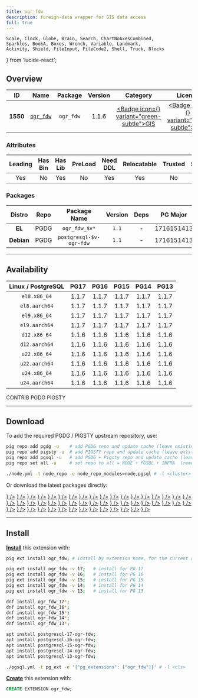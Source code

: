 ```yaml
---
title: ogr_fdw
description: foreign-data wrapper for GIS data access
full: true
---
```


    Scale, Clock, Globe, Brain, Search, ChartNoAxesCombined,
    Sparkles, BookA, Boxes, Wrench, Variable, Landmark,
    Activity, Shield, FileInput, FileCode2, Shell, Truck, Blocks
} from 'lucide-react';

## Overview

| <TooltipIconButton tooltip="Extension unique identifier" side="top">ID</TooltipIconButton> | <TooltipIconButton tooltip="Extension name" side="top">Name</TooltipIconButton> | <TooltipIconButton tooltip="Package name for installation" side="top">Package</TooltipIconButton> | <TooltipIconButton tooltip="Latest available extension version" side="top">Version</TooltipIconButton> | <TooltipIconButton tooltip="Extension category" side="top">Category</TooltipIconButton> | <TooltipIconButton tooltip="Open source license" side="top">License</TooltipIconButton> | <TooltipIconButton tooltip="Programming language" side="top">Lang</TooltipIconButton> |
|:--------:|:--------:|:----------:|:--------------:|:---------------------------------------:|:------------------------------------------------------:|:----:|
| **1550** | [`ogr_fdw`](https://github.com/pramsey/pgsql-ogr-fdw) | `ogr_fdw` | 1.1.6 | <a href="/ext/gis" className="no-underline"><Badge icon={<Globe />} variant="green-subtle">GIS</Badge></a> | <a href="/ext/list/license#mit" className="no-underline"><Badge icon={<Scale />} variant="blue-subtle">MIT</Badge></a> | <a href="/ext/list/lang#c"><Badge icon={<FileCode2 />} variant="blue-subtle">C</Badge></a> |

### Attributes

| <TooltipIconButton tooltip="The Primary Leading extension in the Package" side="top">Leading</TooltipIconButton> | <TooltipIconButton tooltip="Contains binary utils" side="top">Has Bin</TooltipIconButton> | <TooltipIconButton tooltip="Contains .so shared library files" side="top">Has Lib</TooltipIconButton> | <TooltipIconButton tooltip="Requires preloading via shared_preload_libraries" side="top">PreLoad</TooltipIconButton> | <TooltipIconButton tooltip="Requires CREATE EXTENSION DDL command" side="top">Need DDL</TooltipIconButton> | <TooltipIconButton tooltip="Can be installed in any schema" side="top">Relocatable</TooltipIconButton> | <TooltipIconButton tooltip="Can be created by non-superuser" side="top">Trusted</TooltipIconButton> | <TooltipIconButton tooltip="Schemas used by this extension" side="top">Schemas</TooltipIconButton> |
|:-------:|:-------:|:-------:|:-------:|:--------:|:-----------:|:-------:|:-------:|
| Yes | No | Yes | No | Yes | Yes | No | - |

### Packages

| <TooltipIconButton tooltip="Linux distribution family, EL or Debian" side="top">Distro</TooltipIconButton> | <TooltipIconButton tooltip="Package repository" side="top">Repo</TooltipIconButton> | <TooltipIconButton tooltip="The RPM/DEB Package Name Pattern (replace $v with real pg major)" side="top">Package Name</TooltipIconButton> | <TooltipIconButton tooltip="Latest package version" side="top">Version</TooltipIconButton> | <TooltipIconButton tooltip="RPM/DEB Package dependencies" side="top">Deps</TooltipIconButton> | <TooltipIconButton tooltip="Available in these PostgreSQL Major Versions" side="top">PG Major</TooltipIconButton> |
|:----------:|:--------:|:------------------------:|:-----------:|:------------:|:------------------:|
|   **EL**   | <Badge variant="blue-subtle"><span className="font-bold">PGDG</span></Badge> | `ogr_fdw_$v*` | `1.1` | - | <Badge variant="green-subtle">17</Badge><Badge variant="green-subtle">16</Badge><Badge variant="green-subtle">15</Badge><Badge variant="green-subtle">14</Badge><Badge variant="green-subtle">13</Badge> |
| **Debian** | <Badge variant="blue-subtle"><span className="font-bold">PGDG</span></Badge> | `postgresql-$v-ogr-fdw` | `1.1` | - | <Badge variant="green-subtle">17</Badge><Badge variant="green-subtle">16</Badge><Badge variant="green-subtle">15</Badge><Badge variant="green-subtle">14</Badge><Badge variant="green-subtle">13</Badge> |



------

## Availability

| <TooltipIconButton tooltip="Linux Distro Arch / PostgreSQL Major Version" side="top">Linux / PostgreSQL </TooltipIconButton> | **PG17** | **PG16** | **PG15** | **PG14** | **PG13** |
|:-----:|:-----:|:-----:|:-----:|:-----:|:-----:|
| `el8.x86_64` | <Badge variant="blue-subtle">1.1.7</Badge> | <Badge variant="blue-subtle">1.1.7</Badge> | <Badge variant="blue-subtle">1.1.7</Badge> | <Badge variant="blue-subtle">1.1.7</Badge> | <Badge variant="blue-subtle">1.1.7</Badge> |
| `el8.aarch64` | <Badge variant="blue-subtle">1.1.7</Badge> | <Badge variant="blue-subtle">1.1.7</Badge> | <Badge variant="blue-subtle">1.1.7</Badge> | <Badge variant="blue-subtle">1.1.7</Badge> | <Badge variant="blue-subtle">1.1.7</Badge> |
| `el9.x86_64` | <Badge variant="blue-subtle">1.1.7</Badge> | <Badge variant="blue-subtle">1.1.7</Badge> | <Badge variant="blue-subtle">1.1.7</Badge> | <Badge variant="blue-subtle">1.1.7</Badge> | <Badge variant="blue-subtle">1.1.7</Badge> |
| `el9.aarch64` | <Badge variant="blue-subtle">1.1.7</Badge> | <Badge variant="blue-subtle">1.1.7</Badge> | <Badge variant="blue-subtle">1.1.7</Badge> | <Badge variant="blue-subtle">1.1.7</Badge> | <Badge variant="blue-subtle">1.1.7</Badge> |
| `d12.x86_64` | <Badge variant="blue-subtle">1.1.6</Badge> | <Badge variant="blue-subtle">1.1.6</Badge> | <Badge variant="blue-subtle">1.1.6</Badge> | <Badge variant="blue-subtle">1.1.6</Badge> | <Badge variant="blue-subtle">1.1.6</Badge> |
| `d12.aarch64` | <Badge variant="blue-subtle">1.1.6</Badge> | <Badge variant="blue-subtle">1.1.6</Badge> | <Badge variant="blue-subtle">1.1.6</Badge> | <Badge variant="blue-subtle">1.1.6</Badge> | <Badge variant="blue-subtle">1.1.6</Badge> |
| `u22.x86_64` | <Badge variant="blue-subtle">1.1.6</Badge> | <Badge variant="blue-subtle">1.1.6</Badge> | <Badge variant="blue-subtle">1.1.6</Badge> | <Badge variant="blue-subtle">1.1.6</Badge> | <Badge variant="blue-subtle">1.1.6</Badge> |
| `u22.aarch64` | <Badge variant="blue-subtle">1.1.6</Badge> | <Badge variant="blue-subtle">1.1.6</Badge> | <Badge variant="blue-subtle">1.1.6</Badge> | <Badge variant="blue-subtle">1.1.6</Badge> | <Badge variant="blue-subtle">1.1.6</Badge> |
| `u24.x86_64` | <Badge variant="blue-subtle">1.1.6</Badge> | <Badge variant="blue-subtle">1.1.6</Badge> | <Badge variant="blue-subtle">1.1.6</Badge> | <Badge variant="blue-subtle">1.1.6</Badge> | <Badge variant="blue-subtle">1.1.6</Badge> |
| `u24.aarch64` | <Badge variant="blue-subtle">1.1.6</Badge> | <Badge variant="blue-subtle">1.1.6</Badge> | <Badge variant="blue-subtle">1.1.6</Badge> | <Badge variant="blue-subtle">1.1.6</Badge> | <Badge variant="blue-subtle">1.1.6</Badge> |

<Badge variant="green-subtle"><span className="font-black">CONTRIB</span></Badge> <Badge variant="blue-subtle"><span className="font-black">PGDG</span></Badge> <Badge variant="amber-subtle"><span className="font-black">PIGSTY</span></Badge>

------

## Download

To add the required PGDG / PIGSTY upstream repository, use:

```bash tab="pig"
pig repo add pgdg -u    # add PGDG repo and update cache (leave existing repos)
pig repo add pigsty -u  # add PIGSTY repo and update cache (leave existing repos)
pig repo add pgsql -u   # add PGDG + Pigsty repo and update cache (leave existing repos)
pig repo set all -u     # set repo to all = NODE + PGSQL + INFRA  (remove existing repos)
```
```bash tab="pigsty"
./node.yml -t node_repo -e node_repo_modules=node,pgsql # -l <cluster>
```

Or download the latest packages directly:

<Files>
    <Folder name="el8.x86_64">
        <a href="https://download.postgresql.org/pub/repos/yum/17/redhat/rhel-8-x86_64/ogr_fdw_17-1.1.7-1PGDG.rhel8.x86_64.rpm"><File name="ogr_fdw_17-1.1.7-1PGDG.rhel8.x86_64.rpm" icon={<Package className="text-emerald-500" />} /></a>
        <a href="https://download.postgresql.org/pub/repos/yum/16/redhat/rhel-8-x86_64/ogr_fdw_16-1.1.7-1PGDG.rhel8.x86_64.rpm"><File name="ogr_fdw_16-1.1.7-1PGDG.rhel8.x86_64.rpm" icon={<Package className="text-emerald-500" />} /></a>
        <a href="https://download.postgresql.org/pub/repos/yum/15/redhat/rhel-8-x86_64/ogr_fdw_15-1.1.7-1PGDG.rhel8.x86_64.rpm"><File name="ogr_fdw_15-1.1.7-1PGDG.rhel8.x86_64.rpm" icon={<Package className="text-emerald-500" />} /></a>
        <a href="https://download.postgresql.org/pub/repos/yum/14/redhat/rhel-8-x86_64/ogr_fdw_14-1.1.7-1PGDG.rhel8.x86_64.rpm"><File name="ogr_fdw_14-1.1.7-1PGDG.rhel8.x86_64.rpm" icon={<Package className="text-emerald-500" />} /></a>
        <a href="https://download.postgresql.org/pub/repos/yum/13/redhat/rhel-8-x86_64/ogr_fdw_13-1.1.7-1PGDG.rhel8.x86_64.rpm"><File name="ogr_fdw_13-1.1.7-1PGDG.rhel8.x86_64.rpm" icon={<Package className="text-emerald-500" />} /></a>
    </Folder>
    <Folder name="el8.aarch64">
        <a href="https://download.postgresql.org/pub/repos/yum/17/redhat/rhel-8-aarch64/ogr_fdw_17-1.1.7-1PGDG.rhel8.aarch64.rpm"><File name="ogr_fdw_17-1.1.7-1PGDG.rhel8.aarch64.rpm" icon={<Package className="text-orange-500" />} /></a>
        <a href="https://download.postgresql.org/pub/repos/yum/16/redhat/rhel-8-aarch64/ogr_fdw_16-1.1.7-1PGDG.rhel8.aarch64.rpm"><File name="ogr_fdw_16-1.1.7-1PGDG.rhel8.aarch64.rpm" icon={<Package className="text-orange-500" />} /></a>
        <a href="https://download.postgresql.org/pub/repos/yum/15/redhat/rhel-8-aarch64/ogr_fdw_15-1.1.7-1PGDG.rhel8.aarch64.rpm"><File name="ogr_fdw_15-1.1.7-1PGDG.rhel8.aarch64.rpm" icon={<Package className="text-orange-500" />} /></a>
        <a href="https://download.postgresql.org/pub/repos/yum/14/redhat/rhel-8-aarch64/ogr_fdw_14-1.1.7-1PGDG.rhel8.aarch64.rpm"><File name="ogr_fdw_14-1.1.7-1PGDG.rhel8.aarch64.rpm" icon={<Package className="text-orange-500" />} /></a>
        <a href="https://download.postgresql.org/pub/repos/yum/13/redhat/rhel-8-aarch64/ogr_fdw_13-1.1.7-1PGDG.rhel8.aarch64.rpm"><File name="ogr_fdw_13-1.1.7-1PGDG.rhel8.aarch64.rpm" icon={<Package className="text-orange-500" />} /></a>
    </Folder>
    <Folder name="el9.x86_64">
        <a href="https://download.postgresql.org/pub/repos/yum/17/redhat/rhel-9-x86_64/ogr_fdw_17-1.1.7-1PGDG.rhel9.x86_64.rpm"><File name="ogr_fdw_17-1.1.7-1PGDG.rhel9.x86_64.rpm" icon={<Package className="text-emerald-500" />} /></a>
        <a href="https://download.postgresql.org/pub/repos/yum/16/redhat/rhel-9-x86_64/ogr_fdw_16-1.1.7-1PGDG.rhel9.x86_64.rpm"><File name="ogr_fdw_16-1.1.7-1PGDG.rhel9.x86_64.rpm" icon={<Package className="text-emerald-500" />} /></a>
        <a href="https://download.postgresql.org/pub/repos/yum/15/redhat/rhel-9-x86_64/ogr_fdw_15-1.1.7-1PGDG.rhel9.x86_64.rpm"><File name="ogr_fdw_15-1.1.7-1PGDG.rhel9.x86_64.rpm" icon={<Package className="text-emerald-500" />} /></a>
        <a href="https://download.postgresql.org/pub/repos/yum/14/redhat/rhel-9-x86_64/ogr_fdw_14-1.1.7-1PGDG.rhel9.x86_64.rpm"><File name="ogr_fdw_14-1.1.7-1PGDG.rhel9.x86_64.rpm" icon={<Package className="text-emerald-500" />} /></a>
        <a href="https://download.postgresql.org/pub/repos/yum/13/redhat/rhel-9-x86_64/ogr_fdw_13-1.1.7-1PGDG.rhel9.x86_64.rpm"><File name="ogr_fdw_13-1.1.7-1PGDG.rhel9.x86_64.rpm" icon={<Package className="text-emerald-500" />} /></a>
    </Folder>
    <Folder name="el9.aarch64">
        <a href="https://download.postgresql.org/pub/repos/yum/17/redhat/rhel-9-aarch64/ogr_fdw_17-1.1.7-1PGDG.rhel9.aarch64.rpm"><File name="ogr_fdw_17-1.1.7-1PGDG.rhel9.aarch64.rpm" icon={<Package className="text-orange-500" />} /></a>
        <a href="https://download.postgresql.org/pub/repos/yum/16/redhat/rhel-9-aarch64/ogr_fdw_16-1.1.7-1PGDG.rhel9.aarch64.rpm"><File name="ogr_fdw_16-1.1.7-1PGDG.rhel9.aarch64.rpm" icon={<Package className="text-orange-500" />} /></a>
        <a href="https://download.postgresql.org/pub/repos/yum/15/redhat/rhel-9-aarch64/ogr_fdw_15-1.1.7-1PGDG.rhel9.aarch64.rpm"><File name="ogr_fdw_15-1.1.7-1PGDG.rhel9.aarch64.rpm" icon={<Package className="text-orange-500" />} /></a>
        <a href="https://download.postgresql.org/pub/repos/yum/14/redhat/rhel-9-aarch64/ogr_fdw_14-1.1.7-1PGDG.rhel9.aarch64.rpm"><File name="ogr_fdw_14-1.1.7-1PGDG.rhel9.aarch64.rpm" icon={<Package className="text-orange-500" />} /></a>
        <a href="https://download.postgresql.org/pub/repos/yum/13/redhat/rhel-9-aarch64/ogr_fdw_13-1.1.7-1PGDG.rhel9.aarch64.rpm"><File name="ogr_fdw_13-1.1.7-1PGDG.rhel9.aarch64.rpm" icon={<Package className="text-orange-500" />} /></a>
    </Folder>
    <Folder name="d12.x86_64">
        <a href="https://apt.postgresql.org/pub/repos/apt/pool/main/p/pgsql-ogr-fdw/postgresql-17-ogr-fdw_1.1.6-1.pgdg120+1_arm64.deb"><File name="postgresql-17-ogr-fdw_1.1.6-1.pgdg120+1_arm64.deb" icon={<Box className="text-emerald-500" />} /></a>
        <a href="https://apt.postgresql.org/pub/repos/apt/pool/main/p/pgsql-ogr-fdw/postgresql-16-ogr-fdw_1.1.6-1.pgdg120+1_arm64.deb"><File name="postgresql-16-ogr-fdw_1.1.6-1.pgdg120+1_arm64.deb" icon={<Box className="text-emerald-500" />} /></a>
        <a href="https://apt.postgresql.org/pub/repos/apt/pool/main/p/pgsql-ogr-fdw/postgresql-15-ogr-fdw_1.1.6-1.pgdg120+1_arm64.deb"><File name="postgresql-15-ogr-fdw_1.1.6-1.pgdg120+1_arm64.deb" icon={<Box className="text-emerald-500" />} /></a>
        <a href="https://apt.postgresql.org/pub/repos/apt/pool/main/p/pgsql-ogr-fdw/postgresql-14-ogr-fdw_1.1.6-1.pgdg120+1_arm64.deb"><File name="postgresql-14-ogr-fdw_1.1.6-1.pgdg120+1_arm64.deb" icon={<Box className="text-emerald-500" />} /></a>
        <a href="https://apt.postgresql.org/pub/repos/apt/pool/main/p/pgsql-ogr-fdw/postgresql-13-ogr-fdw_1.1.6-1.pgdg120+1_arm64.deb"><File name="postgresql-13-ogr-fdw_1.1.6-1.pgdg120+1_arm64.deb" icon={<Box className="text-emerald-500" />} /></a>
    </Folder>
    <Folder name="d12.aarch64">
        <a href="https://apt.postgresql.org/pub/repos/apt/pool/main/p/pgsql-ogr-fdw/postgresql-17-ogr-fdw_1.1.6-1.pgdg120+1_amd64.deb"><File name="postgresql-17-ogr-fdw_1.1.6-1.pgdg120+1_amd64.deb" icon={<Box className="text-orange-500" />} /></a>
        <a href="https://apt.postgresql.org/pub/repos/apt/pool/main/p/pgsql-ogr-fdw/postgresql-16-ogr-fdw_1.1.6-1.pgdg120+1_amd64.deb"><File name="postgresql-16-ogr-fdw_1.1.6-1.pgdg120+1_amd64.deb" icon={<Box className="text-orange-500" />} /></a>
        <a href="https://apt.postgresql.org/pub/repos/apt/pool/main/p/pgsql-ogr-fdw/postgresql-15-ogr-fdw_1.1.6-1.pgdg120+1_amd64.deb"><File name="postgresql-15-ogr-fdw_1.1.6-1.pgdg120+1_amd64.deb" icon={<Box className="text-orange-500" />} /></a>
        <a href="https://apt.postgresql.org/pub/repos/apt/pool/main/p/pgsql-ogr-fdw/postgresql-14-ogr-fdw_1.1.6-1.pgdg120+1_amd64.deb"><File name="postgresql-14-ogr-fdw_1.1.6-1.pgdg120+1_amd64.deb" icon={<Box className="text-orange-500" />} /></a>
        <a href="https://apt.postgresql.org/pub/repos/apt/pool/main/p/pgsql-ogr-fdw/postgresql-13-ogr-fdw_1.1.6-1.pgdg120+1_amd64.deb"><File name="postgresql-13-ogr-fdw_1.1.6-1.pgdg120+1_amd64.deb" icon={<Box className="text-orange-500" />} /></a>
    </Folder>
    <Folder name="u22.x86_64">
        <a href="https://apt.postgresql.org/pub/repos/apt/pool/main/p/pgsql-ogr-fdw/postgresql-17-ogr-fdw_1.1.6-1.pgdg22.04+1_amd64.deb"><File name="postgresql-17-ogr-fdw_1.1.6-1.pgdg22.04+1_amd64.deb" icon={<Box className="text-emerald-500" />} /></a>
        <a href="https://apt.postgresql.org/pub/repos/apt/pool/main/p/pgsql-ogr-fdw/postgresql-16-ogr-fdw_1.1.6-1.pgdg22.04+1_amd64.deb"><File name="postgresql-16-ogr-fdw_1.1.6-1.pgdg22.04+1_amd64.deb" icon={<Box className="text-emerald-500" />} /></a>
        <a href="https://apt.postgresql.org/pub/repos/apt/pool/main/p/pgsql-ogr-fdw/postgresql-15-ogr-fdw_1.1.6-1.pgdg22.04+1_amd64.deb"><File name="postgresql-15-ogr-fdw_1.1.6-1.pgdg22.04+1_amd64.deb" icon={<Box className="text-emerald-500" />} /></a>
        <a href="https://apt.postgresql.org/pub/repos/apt/pool/main/p/pgsql-ogr-fdw/postgresql-14-ogr-fdw_1.1.6-1.pgdg22.04+1_amd64.deb"><File name="postgresql-14-ogr-fdw_1.1.6-1.pgdg22.04+1_amd64.deb" icon={<Box className="text-emerald-500" />} /></a>
        <a href="https://apt.postgresql.org/pub/repos/apt/pool/main/p/pgsql-ogr-fdw/postgresql-13-ogr-fdw_1.1.6-1.pgdg22.04+1_amd64.deb"><File name="postgresql-13-ogr-fdw_1.1.6-1.pgdg22.04+1_amd64.deb" icon={<Box className="text-emerald-500" />} /></a>
    </Folder>
    <Folder name="u22.aarch64">
        <a href="https://apt.postgresql.org/pub/repos/apt/pool/main/p/pgsql-ogr-fdw/postgresql-17-ogr-fdw_1.1.6-1.pgdg22.04+1_arm64.deb"><File name="postgresql-17-ogr-fdw_1.1.6-1.pgdg22.04+1_arm64.deb" icon={<Box className="text-orange-500" />} /></a>
        <a href="https://apt.postgresql.org/pub/repos/apt/pool/main/p/pgsql-ogr-fdw/postgresql-16-ogr-fdw_1.1.6-1.pgdg22.04+1_arm64.deb"><File name="postgresql-16-ogr-fdw_1.1.6-1.pgdg22.04+1_arm64.deb" icon={<Box className="text-orange-500" />} /></a>
        <a href="https://apt.postgresql.org/pub/repos/apt/pool/main/p/pgsql-ogr-fdw/postgresql-15-ogr-fdw_1.1.6-1.pgdg22.04+1_arm64.deb"><File name="postgresql-15-ogr-fdw_1.1.6-1.pgdg22.04+1_arm64.deb" icon={<Box className="text-orange-500" />} /></a>
        <a href="https://apt.postgresql.org/pub/repos/apt/pool/main/p/pgsql-ogr-fdw/postgresql-14-ogr-fdw_1.1.6-1.pgdg22.04+1_arm64.deb"><File name="postgresql-14-ogr-fdw_1.1.6-1.pgdg22.04+1_arm64.deb" icon={<Box className="text-orange-500" />} /></a>
        <a href="https://apt.postgresql.org/pub/repos/apt/pool/main/p/pgsql-ogr-fdw/postgresql-13-ogr-fdw_1.1.6-1.pgdg22.04+1_arm64.deb"><File name="postgresql-13-ogr-fdw_1.1.6-1.pgdg22.04+1_arm64.deb" icon={<Box className="text-orange-500" />} /></a>
    </Folder>
    <Folder name="u24.x86_64">
        <a href="https://apt.postgresql.org/pub/repos/apt/pool/main/p/pgsql-ogr-fdw/postgresql-17-ogr-fdw_1.1.6-1.pgdg24.04+1_amd64.deb"><File name="postgresql-17-ogr-fdw_1.1.6-1.pgdg24.04+1_amd64.deb" icon={<Box className="text-emerald-500" />} /></a>
        <a href="https://apt.postgresql.org/pub/repos/apt/pool/main/p/pgsql-ogr-fdw/postgresql-16-ogr-fdw_1.1.6-1.pgdg24.04+1_amd64.deb"><File name="postgresql-16-ogr-fdw_1.1.6-1.pgdg24.04+1_amd64.deb" icon={<Box className="text-emerald-500" />} /></a>
        <a href="https://apt.postgresql.org/pub/repos/apt/pool/main/p/pgsql-ogr-fdw/postgresql-15-ogr-fdw_1.1.6-1.pgdg24.04+1_amd64.deb"><File name="postgresql-15-ogr-fdw_1.1.6-1.pgdg24.04+1_amd64.deb" icon={<Box className="text-emerald-500" />} /></a>
        <a href="https://apt.postgresql.org/pub/repos/apt/pool/main/p/pgsql-ogr-fdw/postgresql-14-ogr-fdw_1.1.6-1.pgdg24.04+1_amd64.deb"><File name="postgresql-14-ogr-fdw_1.1.6-1.pgdg24.04+1_amd64.deb" icon={<Box className="text-emerald-500" />} /></a>
        <a href="https://apt.postgresql.org/pub/repos/apt/pool/main/p/pgsql-ogr-fdw/postgresql-13-ogr-fdw_1.1.6-1.pgdg24.04+1_amd64.deb"><File name="postgresql-13-ogr-fdw_1.1.6-1.pgdg24.04+1_amd64.deb" icon={<Box className="text-emerald-500" />} /></a>
    </Folder>
    <Folder name="u24.aarch64">
        <a href="https://apt.postgresql.org/pub/repos/apt/pool/main/p/pgsql-ogr-fdw/postgresql-17-ogr-fdw_1.1.6-1.pgdg24.04+1_arm64.deb"><File name="postgresql-17-ogr-fdw_1.1.6-1.pgdg24.04+1_arm64.deb" icon={<Box className="text-orange-500" />} /></a>
        <a href="https://apt.postgresql.org/pub/repos/apt/pool/main/p/pgsql-ogr-fdw/postgresql-16-ogr-fdw_1.1.6-1.pgdg24.04+1_arm64.deb"><File name="postgresql-16-ogr-fdw_1.1.6-1.pgdg24.04+1_arm64.deb" icon={<Box className="text-orange-500" />} /></a>
        <a href="https://apt.postgresql.org/pub/repos/apt/pool/main/p/pgsql-ogr-fdw/postgresql-15-ogr-fdw_1.1.6-1.pgdg24.04+1_arm64.deb"><File name="postgresql-15-ogr-fdw_1.1.6-1.pgdg24.04+1_arm64.deb" icon={<Box className="text-orange-500" />} /></a>
        <a href="https://apt.postgresql.org/pub/repos/apt/pool/main/p/pgsql-ogr-fdw/postgresql-14-ogr-fdw_1.1.6-1.pgdg24.04+1_arm64.deb"><File name="postgresql-14-ogr-fdw_1.1.6-1.pgdg24.04+1_arm64.deb" icon={<Box className="text-orange-500" />} /></a>
        <a href="https://apt.postgresql.org/pub/repos/apt/pool/main/p/pgsql-ogr-fdw/postgresql-13-ogr-fdw_1.1.6-1.pgdg24.04+1_arm64.deb"><File name="postgresql-13-ogr-fdw_1.1.6-1.pgdg24.04+1_arm64.deb" icon={<Box className="text-orange-500" />} /></a>
    </Folder>
</Files>

------

## Install

[**Install**](/docs/pgsql/ext/install) this extension with:

```bash tab="pig"
pig ext install ogr_fdw; # install by extension name, for the current active PG version

pig ext install ogr_fdw -v 17;   # install for PG 17
pig ext install ogr_fdw -v 16;   # install for PG 16
pig ext install ogr_fdw -v 15;   # install for PG 15
pig ext install ogr_fdw -v 14;   # install for PG 14
pig ext install ogr_fdw -v 13;   # install for PG 13
```
```bash tab="yum" 
dnf install ogr_fdw_17*;
dnf install ogr_fdw_16*;
dnf install ogr_fdw_15*;
dnf install ogr_fdw_14*;
dnf install ogr_fdw_13*;
```
```bash tab="apt" 
apt install postgresql-17-ogr-fdw;
apt install postgresql-16-ogr-fdw;
apt install postgresql-15-ogr-fdw;
apt install postgresql-14-ogr-fdw;
apt install postgresql-13-ogr-fdw;
```
```bash tab="ansible"
./pgsql.yml -t pg_ext -e '{"pg_extensions": ["ogr_fdw"]}' # -l <cls>
```

[**Create**](/docs/pgsql/ext/create) this extension with:

```sql
CREATE EXTENSION ogr_fdw;
```



